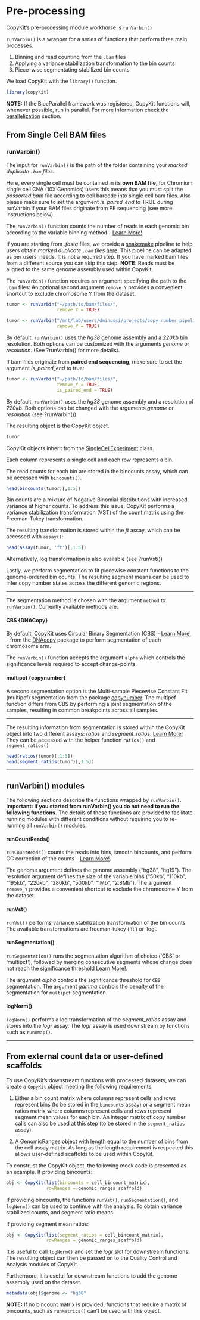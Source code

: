# Pre-processing 

CopyKit's pre-processing module workhorse is `runVarbin()` 

`runVarbin()` is a wrapper for a series of functions that perform three main processes: 

1. Binning and read counting from the `.bam` files
2. Applying a variance stabilization transformation to the bin counts
3. Piece-wise segmentating stabilized bin counts

We load CopyKit with the `library()` function.
```r
library(copykit)
```

**NOTE:** If the BiocParallel framework was registered, CopyKit functions will, whenever possible, run in parallel. 
For more information check the [parallelization](#parallelization) section.

## From Single Cell BAM files

### runVarbin()

The input for `runVarbin()` is the path of the folder containing your *marked duplicate `.bam` files*.

Here, every single cell must be contained in its **own BAM file**, for Chromium single cell CNA (10X Genomics) users this means that you must split the _possorted.bam_ file according to cell barcode into single cell bam files.
Also please make sure to set the argument _is_paired_end_ to TRUE during runVarbin if your BAM files originate from PE sequencing (see more instructions below).

The `runVarbin()` function counts the number of reads in each genomic bin according to the variable binning method - [Learn More!](#varbin-lm).

If you are starting from *.fastq* files, we provide a [snakemake](https://snakemake.readthedocs.io/en/stable/) pipeline to help users obtain *marked duplicate `.bam` files* [here](https://github.com/navinlabcode/copykit/tree/master/snakemake_pipelines). This pipeline can be adapted as per users' needs. It is not a required step. If you have marked bam files from a different source you can skip this step. 
**NOTE:** Reads must be aligned to the same genome assembly used within CopyKit. 
 
The `runVarbin()` function requires an argument specifying the path to the `.bam` files:
An optional second argument `remove_Y` provides a convenient shortcut to exclude chromosome Y from the dataset.

```r
tumor <- runVarbin("~/path/to/bam/files/", 
                   remove_Y = TRUE)
``` 
 
```r
tumor <- runVarbin("/mnt/lab/users/dminussi/projects/copy_number_pipeline_hg38/test_tumor_data/PMTC6/marked/", 
                   remove_Y = TRUE)
```

By default, `runVarbin()` uses the *hg38* genome assembly and a *220kb* bin resolution.
Both options can be customized with the arguments *genome* or *resolution*. (See ?runVarbin() for more details). 

If bam files originate from **paired end sequencing**, make sure to set the argument *is_paired_end* to true:
```r
tumor <- runVarbin("~/path/to/bam/files/", 
                   remove_Y = TRUE,
                   is_paired_end = TRUE)
``` 

By default, `runVarbin()` uses the *hg38* genome assembly and a resolution of *220kb*.
Both options can be changed with the arguments *genome* or *resolution* (see ?runVarbin()). 

The resulting object is the CopyKit object.
```r
tumor
```

CopyKit objects inherit from the [SingleCellExperiment](https://bioconductor.org/packages/devel/bioc/vignettes/SingleCellExperiment/inst/doc/intro.html) class.

Each column represents a single cell and each row represents a bin. 

The read counts for each bin are stored in the bincounts assay, which can be accessed with `bincounts()`.
```r
head(bincounts(tumor)[,1:5])
```

Bin counts are a mixture of Negative Binomial distributions with increased variance at higher counts. To address this issue, CopyKit performs a variance stabilization transformation (VST) of the count matrix using the Freeman-Tukey transformation.

The resulting transformation is stored within the *ft* assay, which can be accessed with `assay()`:
```r
head(assay(tumor, 'ft')[,1:5])
```

Alternatively, log transformation is also available (see ?runVst())

Lastly, we perform segmentation to fit piecewise constant functions to the genome-ordered bin counts. The resulting segment means can be used to infer copy number states across the different genomic regions.

---

The segmentation method is chosen with the argument `method` to `runVarbin()`.
Currently available methods are:

#### CBS {DNACopy}

By default, CopyKit uses Circular Binary Segmentation (CBS) - [Learn More!](#cbs-lm) - from the [DNAcopy](https://bioconductor.org/packages/release/bioc/html/DNAcopy.html) package to perform segmentation of each chromosome arm. 

The `runVarbin()` function accepts the argument `alpha` which controls the significance levels required to accept change-points.

#### multipcf {copynumber}

A second segmentation option is the Multi-sample Piecewise Constant Fit (multipcf) segmentation from the package [copynumber](https://www.bioconductor.org/packages/release/bioc/html/copynumber.html).
The multipcf function differs from CBS by performing a joint segmentation of the samples, resulting in common breakpoints across all samples.

---

The resulting information from segmentation is stored within the CopyKit object into two different assays: *ratios* and *segment_ratios*. [Learn More!](#infercn-lm)
They can be accessed with the helper function `ratios()` and `segment_ratios()`
```r
head(ratios(tumor)[,1:5])
head(segment_ratios(tumor)[,1:5])
```

---

## runVarbin() modules

The following sections describe the functions wrapped by `runVarbin()`.
**Important: If you started from runVarbin() you do not need to run the following functions.**
The details of these functions are provided to facilitate running modules with different conditions without requiring you to re-running all `runVarbin()` modules.

#### runCountReads()

`runCountReads()` counts the reads into bins, smooth bincounts, and perform GC correction of the counts - [Learn More!](#gccor-lm). 

The genome argument defines the genome assembly ("hg38", "hg19"). 
The resolution argument defines the size of the variable bins ("50kb", "110kb", "195kb", "220kb", "280kb", "500kb", "1Mb", "2.8Mb").
The argument `remove_Y` provides a convenient shortcut to exclude the chromosome Y from the dataset.

#### runVst()

`runVst()` performs variance stabilization transformation of the bin counts 
The available transformations are freeman-tukey ('ft') or 'log'.

#### runSegmentation()

`runSegmentation()` runs the segmentation algorithm of choice ('CBS' or 'multipcf'), followed by merging consecutive segments whose change does not reach the significance threshold [Learn More!](#mergelevels-lm).

The argument _alpha_ controls the significance threshold for `CBS` segmentation.
The argument _gamma_ controls the penalty of the segmentation for `multipcf` segmentation.


#### logNorm()

`logNorm()` performs a log transformation of the _segment_ratios_ assay and stores into the _logr_ assay. The _logr_ assay is used downstream by functions such as `runUmap()`. 

---

## From external count data or user-defined scaffolds

To use CopyKit's downstream functions with processed datasets, we can create a `CopyKit` object meeting the following requirements:

1. Either a bin count matrix where columns represent cells and rows represent bins (to be stored in the `bincounts` assay) or a segment mean ratios matrix where columns represent cells and rows represent segment mean values for each bin. An integer matrix of copy number calls can also be used at this step (to be stored in the `segment_ratios` assay). 

2. A [GenomicRanges](https://bioconductor.org/packages/release/bioc/html/GenomicRanges.html) object with length equal to the number of bins from the cell assay matrix. As long as the length requirement is respected this allows user-defined scaffolds to be used within CopyKit.

To construct the CopyKit object, the following mock code is presented as an example. 
If providing bincounts:
```r
obj <- CopyKit(list(bincounts = cell_bincount_matrix),
               rowRanges = genomic_ranges_scaffold)
```

If providing bincounts, the functions `runVst()`, `runSegmentation()`, and `logNorm()` can be used to continue with the analysis. To obtain variance stabilized counts, and segment ratio means.

If providing segment mean ratios:
```r
obj <- CopyKit(list(segment_ratios = cell_bincount_matrix),
               rowRanges = genomic_ranges_scaffold)
```
It is useful to call `logNorm()` and set the _logr_ slot for downstream functions.
The resulting object can then be passed on to the Quality Control and Analysis modules of CopyKit.

Furthermore, it is useful for downstream functions to add the genome assembly used on the dataset.
```r
metadata(obj)$genome <- "hg38"
```
**NOTE:** If no bincount matrix is provided, functions that require a matrix of bincounts, such as `runMetrics()` can't be used with this object.




 
 
